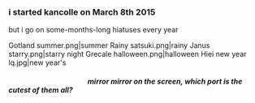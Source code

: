 
===i started kancolle on March 8th 2015===

but i go on some-months-long hiatuses every year

<gallery type="slideshow" widths="500" position="center">
Gotland summer.png|summer
Rainy satsuki.png|rainy
Janus starry.png|starry night
Grecale halloween.png|halloween
Hiei new year lq.jpg|new year's
</gallery>

====='''                                               mirror mirror on the screen, which port is the cutest of them all?'''=====